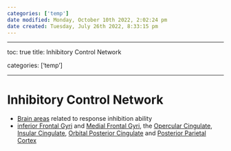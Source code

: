```yaml
---
categories: ['temp']
date modified: Monday, October 10th 2022, 2:02:24 pm
date created: Tuesday, July 26th 2022, 8:33:15 pm
---
```


---

toc: true
title: Inhibitory Control Network

categories: ['temp']

---

# Inhibitory Control Network
- [Brain areas](Brain%20Areas.qmd) related to response inhibition ability
- [inferior Frontal Gyri](inferior%20Frontal%20Gyri) and [Medial Frontal Gyri](Medial%20Frontal%20Gyri), the [Opercular Cingulate](Opercular%20Cingulate), [Insular Cingulate](Insular%20Cingulate), [Orbital Posterior Cingulate](Orbital%20Posterior%20Cingulate) and [Posterior Parietal Cortex](Posterior%20Parietal%20Cortex)



